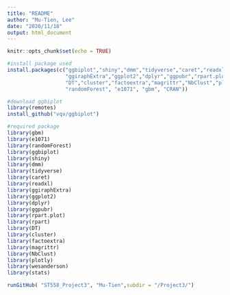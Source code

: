 ```yaml
---
title: "README"
author: "Mu-Tien, Lee"
date: "2020/11/18"
output: html_document
---
```


```r
knitr::opts_chunk$set(echo = TRUE)
```

```r
#install package used
install.packages(c("ggbiplot","shiny","dmm","tidyverse","caret","readxl","wesanderson",
                   "ggiraphExtra","ggplot2","dplyr","ggpubr","rpart.plot","rpart","remotes",
                   "DT","cluster","factoextra","magrittr","NbClust","plotly","stats",
                   "randomForest", "e1071", "gbm", "CRAN"))

#download ggbiplot
library(remotes)
install_github("vqv/ggbiplot")

#required package
library(gbm)
library(e1071)
library(randomForest)
library(ggbiplot)
library(shiny)
library(dmm)
library(tidyverse)
library(caret)
library(readxl)
library(ggiraphExtra)
library(ggplot2)
library(dplyr)
library(ggpubr)
library(rpart.plot)
library(rpart)
library(DT)
library(cluster)
library(factoextra)
library(magrittr)
library(NbClust)
library(plotly)
library(wesanderson)
library(stats)
```

```r
runGitHub( "ST558_Project3", "Mu-Tien",subdir = "/Project3/")
```

